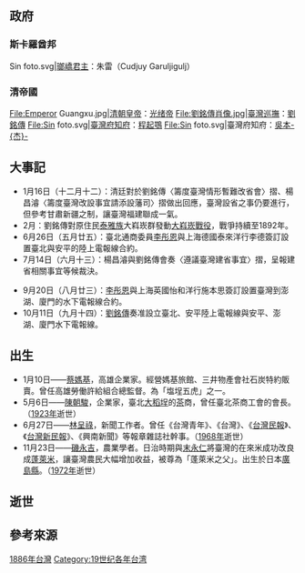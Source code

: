{{Year in Taiwan|1886}}

==政府==
===斯卡羅酋邦===
<gallery>
Sin foto.svg|[[豬朥束社頭目家族系譜|瑯嶠君主]]：朱雷（Cudjuy Garuljigulj）
</gallery>

===清帝國===
<gallery>
File:Emperor Guangxu.jpg|[[清朝君主列表|清朝皇帝]]：[[光绪帝|光绪帝]]
File:劉銘傳肖像.jpg|[[福建臺灣巡撫|臺灣巡撫]]：[[劉銘傳|劉銘傳]]
File:Sin foto.svg|[[臺灣府知府|臺灣府知府]]：[[程起鶚|程起鶚]]
File:Sin foto.svg|臺灣府知府：[[吳本杰|吳本-{杰}-]]
</gallery>

==大事記==
*1月16日（十二月十二）：清廷對於劉銘傳〈籌度臺灣情形暫難改省會〉摺、楊昌濬〈籌度臺灣改設事宜請添設藩司〉摺做出回應，臺灣設省之事仍要進行，但參考甘肅新疆之制，讓臺灣福建聯成一氣{{r|省志建置沿革|page=101、102}}。
*2月：劉銘傳對原住民[[泰雅族|泰雅族]]大嵙崁群發動[[大嵙崁戰役|大嵙崁戰役]]，戰爭持續至1892年。
*6月26日（五月廿五）：臺北通商委員[[李彤恩|李彤恩]]與上海德國泰來洋行李德簽訂設置臺北與安平的陸上電報線合約{{r|俞}}。
*7月14日（六月十三）：楊昌濬與劉銘傳會奏〈遵議臺灣建省事宜〉摺，呈報建省相關事宜等候裁決{{r|省志建置沿革|page=102}}。

*9月20日（八月廿三）：[[李彤恩|李彤恩]]與上海英國怡和洋行施本思簽訂設置臺灣到澎湖、廈門的水下電報線合約{{r|俞}}。
*10月11日（九月十四）：[[劉銘傳|劉銘傳]]奏准設立臺北、安平陸上電報線與安平、澎湖、廈門水下電報線{{r|俞}}。

==出生==
* 1月10日——[[蔡媽基|蔡媽基]]，高雄企業家。經營媽基旅館、三井物產會社石炭特約販賣。曾任高雄勞働許給組合總監督。為「塩埕五虎」之一。
* 5月6日——[[陳朝駿|陳朝駿]]，企業家，臺北[[大稻埕|大稻埕]]的[[茶|茶]]商，曾任臺北茶商工會的會長。（[[1923年臺灣|1923年]]逝世）
* 6月27日——[[林呈祿|林呈祿]]，新聞工作者。曾任《台灣青年》、《台灣》、《[[台灣民報|台灣民報]]》、《[[台灣新民報|台灣新民報]]》、《興南新聞》等報章雜誌社幹事。（[[1968年臺灣|1968年]]逝世）
* 11月23日——[[磯永吉|磯永吉]]，農業學者。日治時期與[[末永仁|末永仁]]將臺灣的在來米成功改良成[[蓬萊米|蓬萊米]]，讓臺灣農民大幅增加收益，被尊為「蓬萊米之父」。出生於日本[[廣島縣|廣島縣]]。（[[1972年臺灣|1972年]]逝世）

== 逝世 ==

== 參考來源 ==
{{reflist|refs=
<ref name="俞">{{cite book|title=〈清末臺灣洋務政策下的建築活動（1863－1895）〉|publisher=中原大學建築學系 |author=俞怡萍 |pages=3-28|date=2002年7月}}</ref>
<ref name="省志建置沿革">{{cite book|author=劉寧顏（總纂）、王世慶 |title=《[[重修臺灣省通志|重修臺灣省通志]]》卷七·政治志（建置沿革篇）|publisher=[[臺灣省文獻委員會|臺灣省文獻委員會]] |date=1991-06-30  }}</ref>
}}

{{Years in Taiwan}}

[[Category:1886年台灣|]]
[[Category:19世纪各年台湾|Category:19世纪各年台湾]]